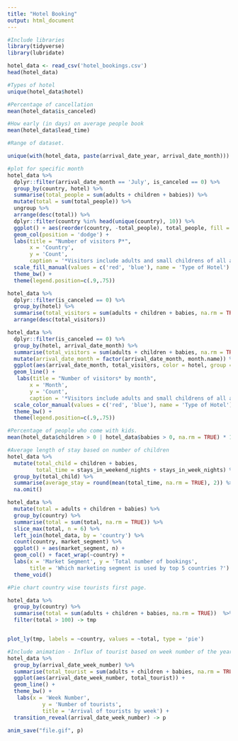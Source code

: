```yaml
---
title: "Hotel Booking"
output: html_document
---
```


```r
#Include libraries
library(tidyverse)
library(lubridate)
```

```r
hotel_data <- read_csv('hotel_bookings.csv')
head(hotel_data)
```

```r
#Types of hotel
unique(hotel_data$hotel)

#Percentage of cancellation
mean(hotel_data$is_canceled)

#How early (in days) on average people book 
mean(hotel_data$lead_time)

#Range of dataset.

unique(with(hotel_data, paste(arrival_date_year, arrival_date_month)))
```

```r
#plot for specific month
hotel_data %>%
  dplyr::filter(arrival_date_month == 'July', is_canceled == 0) %>%
  group_by(country, hotel) %>%
  summarise(total_people = sum(adults + children + babies)) %>%
  mutate(total = sum(total_people)) %>%
  ungroup %>%
  arrange(desc(total)) %>%
  dplyr::filter(country %in% head(unique(country), 10)) %>%
  ggplot() + aes(reorder(country, -total_people), total_people, fill = hotel) + 
  geom_col(position = 'dodge') + 
  labs(title = "Number of visitors P*",
       x = 'Country', 
       y = 'Count',
       caption = '*Visitors include adults and small childrens of all age') +
  scale_fill_manual(values = c('red', 'blue'), name = 'Type of Hotel') + 
  theme_bw() + 
  theme(legend.position=c(.9,.75))
```


```r
hotel_data %>%
  dplyr::filter(is_canceled == 0) %>%
  group_by(hotel) %>%
  summarise(total_visitors = sum(adults + children + babies, na.rm = TRUE)) %>%
  arrange(desc(total_visitors))
```

```r
hotel_data %>%
  dplyr::filter(is_canceled == 0) %>%
  group_by(hotel, arrival_date_month) %>%
  summarise(total_visitors = sum(adults + children + babies, na.rm = TRUE)) %>%
  mutate(arrival_date_month = factor(arrival_date_month, month.name)) %>%
  ggplot(aes(arrival_date_month, total_visitors, color = hotel, group = hotel)) + 
  geom_line() + 
   labs(title = "Number of visitors* by month",
       x = 'Month', 
       y = 'Count',
       caption = '*Visitors include adults and small childrens of all age') +
  scale_color_manual(values = c('red', 'blue'), name = 'Type of Hotel') + 
  theme_bw() + 
  theme(legend.position=c(.9,.75))
```

```r
#Percentage of people who come with kids. 
mean(hotel_data$children > 0 | hotel_data$babies > 0, na.rm = TRUE) * 100
```

```r
#Average length of stay based on number of children
hotel_data %>%
  mutate(total_child = children + babies, 
         total_time = stays_in_weekend_nights + stays_in_week_nights) %>%
  group_by(total_child) %>%
  summarise(average_stay = round(mean(total_time, na.rm = TRUE), 2)) %>%
  na.omit()
```


```r
hotel_data %>%
  mutate(total = adults + children + babies) %>%
  group_by(country) %>%
  summarise(total = sum(total, na.rm = TRUE)) %>%
  slice_max(total, n = 6) %>%
  left_join(hotel_data, by = 'country') %>%
  count(country, market_segment) %>%
  ggplot() + aes(market_segment, n) + 
  geom_col() + facet_wrap(~country) + 
  labs(x = 'Market Segment', y = 'Total number of bookings', 
       title = 'Which marketing segment is used by top 5 countries ?') + 
  theme_void()
```

```r
#Pie chart country wise tourists first page. 

hotel_data %>%
  group_by(country) %>%
  summarise(total = sum(adults + children + babies, na.rm = TRUE))  %>%
  filter(total > 100) -> tmp


plot_ly(tmp, labels = ~country, values = ~total, type = 'pie')
```

```r
#Include animation - Influx of tourist based on week number of the year
hotel_data %>%
  group_by(arrival_date_week_number) %>%
  summarise(total_tourist = sum(adults + children + babies, na.rm = TRUE)) %>%
  ggplot(aes(arrival_date_week_number, total_tourist)) + 
  geom_line() + 
  theme_bw() + 
   labs(x = 'Week Number', 
           y = 'Number of tourists', 
           title = 'Arrival of tourists by week') + 
  transition_reveal(arrival_date_week_number) -> p

anim_save("file.gif", p)
```